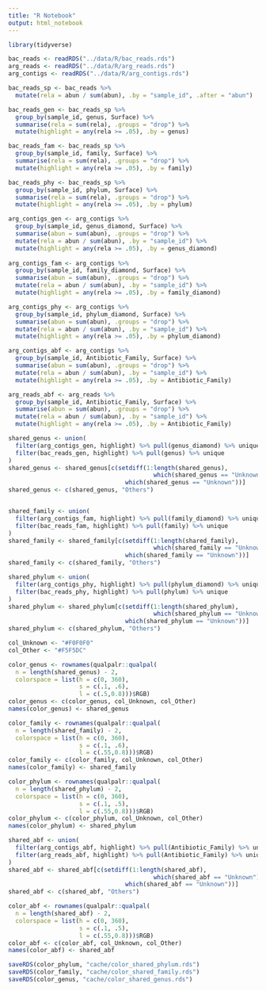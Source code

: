 ```yaml
---
title: "R Notebook"
output: html_notebook
---
```


```r
library(tidyverse)
```

```r
bac_reads <- readRDS("../data/R/bac_reads.rds") 
arg_reads <- readRDS("../data/R/arg_reads.rds")
arg_contigs <- readRDS("../data/R/arg_contigs.rds")
```

```r
bac_reads_sp <- bac_reads %>%
  mutate(rela = abun / sum(abun), .by = "sample_id", .after = "abun")

bac_reads_gen <- bac_reads_sp %>%
  group_by(sample_id, genus, Surface) %>%
  summarise(rela = sum(rela), .groups = "drop") %>%
  mutate(highlight = any(rela >= .05), .by = genus)

bac_reads_fam <- bac_reads_sp %>%
  group_by(sample_id, family, Surface) %>%
  summarise(rela = sum(rela), .groups = "drop") %>%
  mutate(highlight = any(rela >= .05), .by = family)

bac_reads_phy <- bac_reads_sp %>%
  group_by(sample_id, phylum, Surface) %>%
  summarise(rela = sum(rela), .groups = "drop") %>%
  mutate(highlight = any(rela >= .05), .by = phylum) 
```

```r
arg_contigs_gen <- arg_contigs %>%
  group_by(sample_id, genus_diamond, Surface) %>%
  summarise(abun = sum(abun), .groups = "drop") %>%
  mutate(rela = abun / sum(abun), .by = "sample_id") %>%
  mutate(highlight = any(rela >= .05), .by = genus_diamond)
    
arg_contigs_fam <- arg_contigs %>%
  group_by(sample_id, family_diamond, Surface) %>%
  summarise(abun = sum(abun), .groups = "drop") %>%
  mutate(rela = abun / sum(abun), .by = "sample_id") %>%
  mutate(highlight = any(rela >= .05), .by = family_diamond)

arg_contigs_phy <- arg_contigs %>%
  group_by(sample_id, phylum_diamond, Surface) %>%
  summarise(abun = sum(abun), .groups = "drop") %>%
  mutate(rela = abun / sum(abun), .by = "sample_id") %>%
  mutate(highlight = any(rela >= .05), .by = phylum_diamond)
```

```r
arg_contigs_abf <- arg_contigs %>%
  group_by(sample_id, Antibiotic_Family, Surface) %>%
  summarise(abun = sum(abun), .groups = "drop") %>%
  mutate(rela = abun / sum(abun), .by = "sample_id") %>%
  mutate(highlight = any(rela >= .05), .by = Antibiotic_Family)

arg_reads_abf <- arg_reads %>%
  group_by(sample_id, Antibiotic_Family, Surface) %>%
  summarise(abun = sum(abun), .groups = "drop") %>%
  mutate(rela = abun / sum(abun), .by = "sample_id") %>%
  mutate(highlight = any(rela >= .05), .by = Antibiotic_Family)
```

```r
shared_genus <- union(
  filter(arg_contigs_gen, highlight) %>% pull(genus_diamond) %>% unique,
  filter(bac_reads_gen, highlight) %>% pull(genus) %>% unique
)
shared_genus <- shared_genus[c(setdiff(1:length(shared_genus), 
                                         which(shared_genus == "Unknown")), 
                                 which(shared_genus == "Unknown"))]
shared_genus <- c(shared_genus, "Others")


shared_family <- union(
  filter(arg_contigs_fam, highlight) %>% pull(family_diamond) %>% unique,
  filter(bac_reads_fam, highlight) %>% pull(family) %>% unique
)
shared_family <- shared_family[c(setdiff(1:length(shared_family), 
                                         which(shared_family == "Unknown")), 
                                 which(shared_family == "Unknown"))]
shared_family <- c(shared_family, "Others")

shared_phylum <- union(
  filter(arg_contigs_phy, highlight) %>% pull(phylum_diamond) %>% unique,
  filter(bac_reads_phy, highlight) %>% pull(phylum) %>% unique
)
shared_phylum <- shared_phylum[c(setdiff(1:length(shared_phylum), 
                                         which(shared_phylum == "Unknown")), 
                                 which(shared_phylum == "Unknown"))]
shared_phylum <- c(shared_phylum, "Others")
```

```r
col_Unknown <- "#F0F0F0"
col_Other <- "#F5F5DC"
```


```r
color_genus <- rownames(qualpalr::qualpal(
  n = length(shared_genus) - 2,
  colorspace = list(h = c(0, 360), 
                    s = c(.1, .6), 
                    l = c(.5,0.8)))$RGB)
color_genus <- c(color_genus, col_Unknown, col_Other)
names(color_genus) <- shared_genus

color_family <- rownames(qualpalr::qualpal(
  n = length(shared_family) - 2,
  colorspace = list(h = c(0, 360), 
                    s = c(.1, .6), 
                    l = c(.55,0.8)))$RGB)
color_family <- c(color_family, col_Unknown, col_Other)
names(color_family) <- shared_family

color_phylum <- rownames(qualpalr::qualpal(
  n = length(shared_phylum) - 2,
  colorspace = list(h = c(0, 360), 
                    s = c(.1, .5), 
                    l = c(.55,0.8)))$RGB)
color_phylum <- c(color_phylum, col_Unknown, col_Other)
names(color_phylum) <- shared_phylum
```

```r
shared_abf <- union(
  filter(arg_contigs_abf, highlight) %>% pull(Antibiotic_Family) %>% unique,
  filter(arg_reads_abf, highlight) %>% pull(Antibiotic_Family) %>% unique
)
shared_abf <- shared_abf[c(setdiff(1:length(shared_abf), 
                                         which(shared_abf == "Unknown")), 
                                 which(shared_abf == "Unknown"))]
shared_abf <- c(shared_abf, "Others")

color_abf <- rownames(qualpalr::qualpal(
  n = length(shared_abf) - 2,
  colorspace = list(h = c(0, 360), 
                    s = c(.1, .5), 
                    l = c(.55,0.8)))$RGB)
color_abf <- c(color_abf, col_Unknown, col_Other)
names(color_abf) <- shared_abf
```



```r
saveRDS(color_phylum, "cache/color_shared_phylum.rds")
saveRDS(color_family, "cache/color_shared_family.rds")
saveRDS(color_genus, "cache/color_shared_genus.rds")
```

